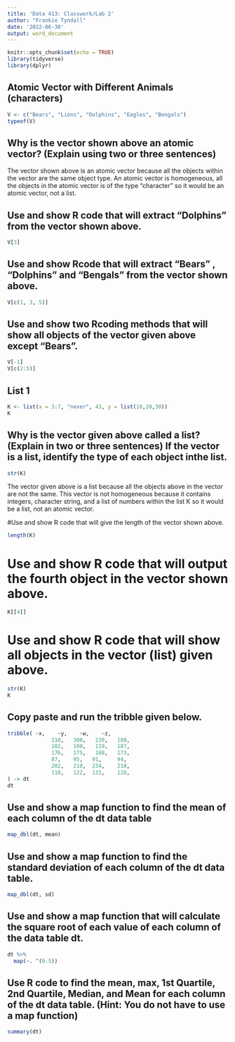 ```yaml
---
title: 'Data 413: Classwork/Lab 2'
author: "Frankie Tyndall"
date: '2022-06-30'
output: word_document
---
```


```r
knitr::opts_chunk$set(echo = TRUE)
library(tidyverse)
library(dplyr)
```

##  Atomic Vector with Different Animals (characters)

```r
V <- c("Bears", "Lions", "Dolphins", "Eagles", "Bengals")
typeof(V)
```

## Why is the vector shown above an atomic vector? (Explain using two or three sentences)

The vector shown above is an atomic vector because all the objects within
the vector are the same object type. An atomic vector is homogeneous, all the objects in the atomic vector is of the type "character" so it would be an atomic vector, not a list.  

## Use and show R code that will extract "Dolphins" from the vector shown above.

```r
V[3]
```
## Use and show Rcode that will extract "Bears" , "Dolphins" and "Bengals" from the vector shown above.

```r
V[c(1, 3, 5)]
```
## Use and show two Rcoding methods that will show all objects of the vector given above except "Bears".

```r
V[-1]
V[c(2:5)]

```
## List 1

```r
K <- list(x = 3:7, "never", 43, y = list(10,20,30))
K

```

## Why is the vector given above called a list? (Explain in two or three sentences) If the vector is a list, identify the type of each object inthe list.
```r
str(K)

```
The vector given above is a list because all the objects above in the vector are
not the same. This vector is not homogeneous because it contains integers,
character string, and a list of numbers within the list K so it would be 
a list, not an atomic vector.

#Use and show R code that will give the length of the vector shown above.

```r
length(K)

```
# Use and show R code that will output the fourth object in the vector shown above.

```r
K[[4]]

```

# Use and show R code that will show all objects in the vector (list) given above.

```r
str(K)
K

```

## Copy paste and run the tribble given below.

```r
tribble( ~x,    ~y,    ~w,    ~z,
              210,   300,   220,   180,
              102,   100,   119,   187,
              176,   175,   188,   173,
              87,    95,   91,     94,
              202,   210,  234,    218,
              110,   122,  131,    128,
) -> dt
dt
```

## Use and show a map function to find the mean of each column of the dt data table

```r
map_dbl(dt, mean)

```
## Use and show a map function to find the standard deviation of each column of the dt data table.

```r
map_dbl(dt, sd)

```
## Use and show a map function that will calculate the square root of each value of each column of the data table dt.

```r
dt %>%
  map(~. ^(0.5))
```
## Use R code to find the mean, max, 1st Quartile, 2nd Quartile, Median, and Mean for each column of the dt data table. (Hint: You do not have to use a map function)

```r
summary(dt)

```
